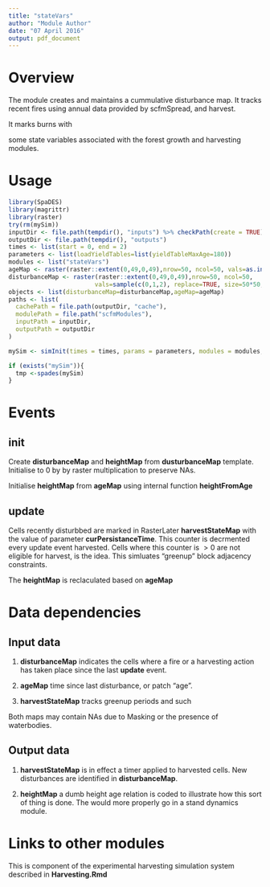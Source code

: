 ```yaml
---
title: "stateVars"
author: "Module Author"
date: "07 April 2016"
output: pdf_document
---
```


# Overview

The module creates and maintains a cummulative disturbance map. It tracks recent fires using annual data provided by scfmSpread, and harvest.

It marks burns with



some state variables associated with the forest growth and harvesting modules.


# Usage

```r

library(SpaDES)
library(magrittr)
library(raster)
try(rm(mySim))
inputDir <- file.path(tempdir(), "inputs") %>% checkPath(create = TRUE)
outputDir <- file.path(tempdir(), "outputs")
times <- list(start = 0, end = 2)
parameters <- list(loadYieldTables=list(yieldTableMaxAge=180))
modules <- list("stateVars")
ageMap <- raster(raster::extent(0,49,0,49),nrow=50, ncol=50, vals=as.integer(runif(50*50)*150))
disturbanceMap <- raster(raster::extent(0,49,0,49),nrow=50, ncol=50,
                        vals=sample(c(0,1,2), replace=TRUE, size=50*50, prob=c(0.8,0.1,0.1)))
objects <- list(disturbanceMap=disturbanceMap,ageMap=ageMap)
paths <- list(
  cachePath = file.path(outputDir, "cache"),
  modulePath = file.path("scfmModules"),
  inputPath = inputDir,
  outputPath = outputDir
)

mySim <- simInit(times = times, params = parameters, modules = modules, paths = paths, objects=objects)

if (exists("mySim")){
  tmp <-spades(mySim)
}

```

# Events

## __init__ 

Create __disturbanceMap__ and __heightMap__ from __dusturbanceMap__ template. Initialise to 0 by by raster multiplication to preserve NAs.  

Initialise __heightMap__ from __ageMap__ using internal function __heightFromAge__


## __update__

Cells recently disturbbed are marked in RasterLater __harvestStateMap__ with the value of parameter __curPersistanceTime__. This counter is decrmented every update event harvested. Cells where this counter is $>0$ are not eligible for harvest, is the idea. This simluates "greenup" block adjacency constraints.

The __heightMap__ is reclaculated based on __ageMap__


# Data dependencies

## Input data

1. __disturbanceMap__ indicates the cells where a fire or a harvesting action has taken place since the last __update__ event.

2. __ageMap__ time since last disturbance, or patch "age". 

3. __harvestStateMap__ tracks greenup periods and such

Both maps may contain NAs due to Masking or the presence of waterbodies.

## Output data

1. __harvestStateMap__ is in effect a timer applied to harvested cells. New disturbances are identified in __disturbanceMap__. 

2. __heightMap__ a dumb height age relation is coded to illustrate how this sort of thing is done. The would more properly go in a stand dynamics module.


# Links to other modules

This is component of the experimental harvesting simulation system described in __Harvesting.Rmd__


